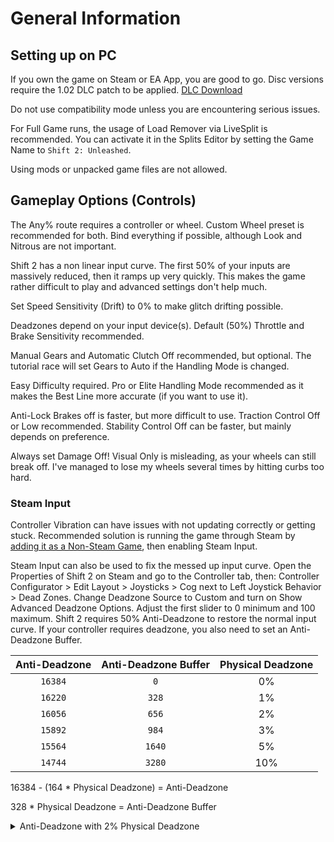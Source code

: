 # General Information

## Setting up on PC

If you own the game on Steam or EA App, you are good to go. Disc versions require the 1.02 DLC patch to be applied. [DLC Download](https://help.ea.com/en/help/faq/dlc-for-classic-games/#needforspeed)

Do not use compatibility mode unless you are encountering serious issues.

For Full Game runs, the usage of Load Remover via LiveSplit is recommended. You can activate it in the Splits Editor by setting the Game Name to `Shift 2: Unleashed`.

Using mods or unpacked game files are not allowed.

## Gameplay Options (Controls)

The Any% route requires a controller or wheel. Custom Wheel preset is recommended for both. Bind everything if possible, although Look and Nitrous are not important.

Shift 2 has a non linear input curve. The first 50% of your inputs are massively reduced, then it ramps up very quickly. This makes the game rather difficult to play and advanced settings don't help much.

Set Speed Sensitivity (Drift) to 0% to make glitch drifting possible.

Deadzones depend on your input device(s). Default (50%) Throttle and Brake Sensitivity recommended.

Manual Gears and Automatic Clutch Off recommended, but optional. The tutorial race will set Gears to Auto if the Handling Mode is changed.

Easy Difficulty required. Pro or Elite Handling Mode recommended as it makes the Best Line more accurate (if you want to use it).

Anti-Lock Brakes off is faster, but more difficult to use. Traction Control Off or Low recommended. Stability Control Off can be faster, but mainly depends on preference.

Always set Damage Off! Visual Only is misleading, as your wheels can still break off. I've managed to lose my wheels several times by hitting curbs too hard.

### Steam Input

Controller Vibration can have issues with not updating correctly or getting stuck. Recommended solution is running the game through Steam by [adding it as a Non-Steam Game](https://help.steampowered.com/en/faqs/view/4B8B-9697-2338-40EC), then enabling Steam Input.

Steam Input can also be used to fix the messed up input curve. Open the Properties of Shift 2 on Steam and go to the Controller tab, then: Controller Configurator > Edit Layout > Joysticks > Cog next to Left Joystick Behavior > Dead Zones. Change Deadzone Source to Custom and turn on Show Advanced Deadzone Options. Adjust the first slider to 0 minimum and 100 maximum. Shift 2 requires 50% Anti-Deadzone to restore the normal input curve. If your controller requires deadzone, you also need to set an Anti-Deadzone Buffer.

| Anti-Deadzone | Anti-Deadzone Buffer | Physical Deadzone |
|:-:|:-:|:-:|
| `16384` | `0` | 0% |
| `16220` | `328` | 1% |
| `16056` | `656` | 2% |
| `15892` | `984` | 3% |
| `15564` | `1640` | 5% |
| `14744` | `3280` | 10% |

16384 - (164 \* Physical Deadzone) = Anti-Deadzone

328 \* Physical Deadzone = Anti-Deadzone Buffer

<details>

<summary>Anti-Deadzone with 2% Physical Deadzone</summary>

![Steam Input Stick Dead Zones](./img/antideadzone.webp)

</details>
